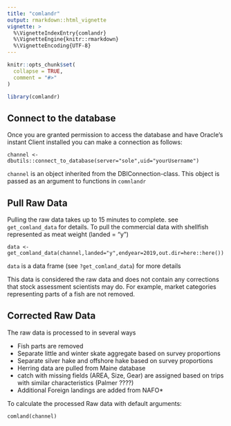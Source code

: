 ```yaml
---
title: "comlandr"
output: rmarkdown::html_vignette
vignette: >
  %\VignetteIndexEntry{comlandr}
  %\VignetteEngine{knitr::rmarkdown}
  %\VignetteEncoding{UTF-8}
---
```


```r
knitr::opts_chunk$set(
  collapse = TRUE,
  comment = "#>"
)
```

```r
library(comlandr)
```

## Connect to the database

Once you are granted permission to access the database and have Oracle's instant Client installed you can make a connection as follows:

```channel <- dbutils::connect_to_database(server="sole",uid="yourUsername")```

`channel` is an object inherited from the DBIConnection-class. This object is passed as an argument to functions in `comnlandr`

## Pull Raw Data

Pulling the raw data takes up to 15 minutes to complete. see `get_comland_data` for details. To pull the commercial data with shellfish represented as meat weight (landed = "y")

```
data <- get_comland_data(channel,landed="y",endyear=2019,out.dir=here::here())
```

`data` is a data frame (see `?get_comland_data`) for more details

This data is considered the raw data and does not contain any corrections that stock assessment scientists may do. For example,  market categories representing parts of a fish are not removed.

## Corrected Raw Data

The raw data is processed to in several ways

* Fish parts are removed
* Separate little and winter skate aggregate based on survey proportions
* Separate silver hake and offshore hake based on survey proportions
* Herring data are pulled from Maine database
* catch with missing fields (AREA, Size, Gear) are assigned based on trips with similar characteristics (Palmer ????)
* Additional Foreign landings are added from NAFO*

To calculate the processed Raw data with default arguments:

``` comland(channel) ```


